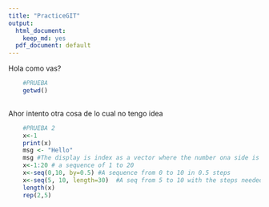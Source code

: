 ```yaml
---
title: "PracticeGIT"
output:
  html_document:
    keep_md: yes
  pdf_document: default
---
```


Hola como vas?
```r
    #PRUEBA
    getwd()
    
```


Ahor intento otra cosa de lo cual  no tengo idea

```r
    #PRUEBA 2
    x<-1
    print(x)
    msg <- "Hello"
    msg #The display is index as a vector where the number ona side is considered the location of the element
    x<-1:20 # a sequence of 1 to 20
    x<-seq(0,10, by=0.5) #A sequence from 0 to 10 in 0.5 steps
    x<-seq(5, 10, length=30)  #A seq from 5 to 10 with the steps needed to get a 30 size vector
    length(x) 
    rep(2,5)
```




